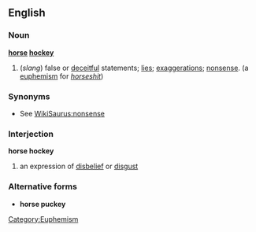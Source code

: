 ==English==
===Noun===
'''[[horse]] [[hockey]]'''
#(''slang'') false or [[deceitful]] statements; [[lie]]s; [[exaggeration]]s; [[nonsense]]. (a [[euphemism]] for ''[[horseshit]]'')

===Synonyms===
* See [[WikiSaurus:nonsense]]

===Interjection===
'''horse hockey'''
# an expression of [[disbelief]] or [[disgust]]

===Alternative forms===
*'''horse puckey'''


[[Category:Euphemism]]